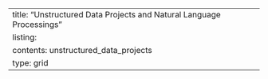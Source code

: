 ---
title: "Unstructured Data Projects and Natural Language Processings"
listing:
  contents: unstructured_data_projects
  type: grid          
---